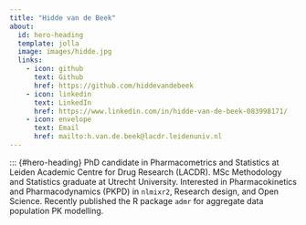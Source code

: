 ```yaml
---
title: "Hidde van de Beek"
about:
  id: hero-heading
  template: jolla
  image: images/hidde.jpg
  links:
    - icon: github
      text: Github
      href: https://github.com/hiddevandebeek
    - icon: linkedin
      text: LinkedIn
      href: https://www.linkedin.com/in/hidde-van-de-beek-083998171/
    - icon: envelope
      text: Email
      href: mailto:h.van.de.beek@lacdr.leidenuniv.nl
---
```


::: {#hero-heading}
PhD candidate in Pharmacometrics and Statistics at Leiden Academic Centre for Drug Research (LACDR). MSc Methodology and Statistics graduate at Utrecht University. Interested in Pharmacokinetics and Pharmacodynamics (PKPD) in `nlmixr2`, Research design, and Open Science. Recently published the R package `admr` for aggregate data population PK modelling.